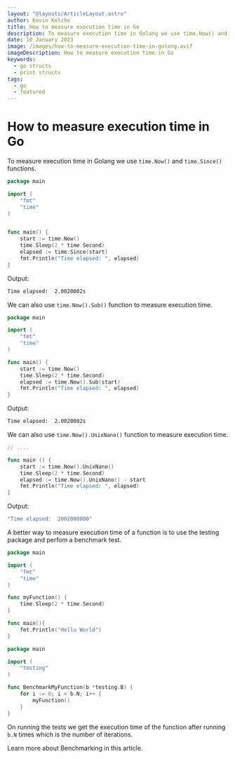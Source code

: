 ```yaml
---
layout: "@layouts/ArticleLayout.astro"
author: Kevin Kelche
title: How to measure execution time in Go
description: To measure execution time in Golang we use time.Now() and time.Since() functions. Some other functions we can use are, `.Sub()`, and `.UnixNano`  among others.
date: 10 January 2023
image: /images/how-to-measure-execution-time-in-golang.avif
imageDescription: How to measure execution time in Go
keywords:
  - go structs
  - print structs
tags:
  - go
  - featured
---
```



# How to measure execution time in Go <SectionLink client:load id="how-to-measure-execution-time-in-go" />

To measure execution time in Golang we use `time.Now()` and `time.Since()` functions.

```go title="main.go"
package main

import (
    "fmt"
    "time"
)


func main() {
    start := time.Now()
    time.Sleep(2 * time.Second)
    elapsed := time.Since(start)
    fmt.Println("Time elapsed: ", elapsed)
}
```

Output:

```bash title="output"
Time elapsed:  2.0020002s
```

We can also use `time.Now().Sub()` function to measure execution time.

```go title="main.go"
package main

import (
    "fmt"
    "time"
)

func main() {
    start := time.Now()
    time.Sleep(2 * time.Second)
    elapsed := time.Now().Sub(start)
    fmt.Println("Time elapsed: ", elapsed)
}
```

Output:

```bash title="output"
Time elapsed:  2.0020002s
```

We can also use `time.Now().UnixNano()` function to measure execution time.

```go title="main.go"
// ....

func main () {
    start := time.Now().UnixNano()
    time.Sleep(2 * time.Second)
    elapsed := time.Now().UnixNano() - start
    fmt.Println("Time elapsed: ", elapsed)
}
```

Output:

```bash title="output"
"Time elapsed:  2002000000"
```

A better way to measure execution time of a function is to use the <Link url="/blog/go/golang-tests/"> testing </Link> package and perfom a benchmark test.

```go title="main.go"
package main

import (
    "fmt"
    "time"
)

func myFunction() {
    time.Sleep(2 * time.Second)
}

func main(){
    fmt.Println("Hello World")
}
```

```go title="main_test.go"
package main

import (
    "testing"
)

func BenchmarkMyFunction(b *testing.B) {
    for i := 0; i < b.N; i++ {
        myFunction()
    }
}
```

On running the tests we get the execution time of the function after running `b.N` times which is the number of iterations.

<Link url="/blog/go/golang-benchmarking/">
  Learn more about Benchmarking in this article.
</Link>
